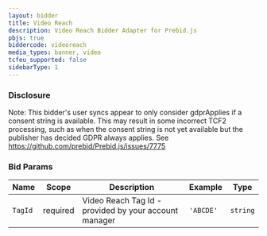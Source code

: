```yaml
---
layout: bidder
title: Video Reach
description: Video Reach Bidder Adapter for Prebid.js
pbjs: true
biddercode: videoreach
media_types: banner, video
tcfeu_supported: false
sidebarType: 1
---
```


### Disclosure

Note: This bidder's user syncs appear to only consider gdprApplies if a consent string is available. This may result in some incorrect TCF2 processing, such as when the consent string is not yet available but the publisher has decided GDPR always applies. See <https://github.com/prebid/Prebid.js/issues/7775>

### Bid Params


| Name          | Scope    | Description                                           | Example   | Type     |
|---------------|----------|-------------------------------------------------------|-----------|----------|
| `TagId`       | required | Video Reach Tag Id - provided by your account manager | `'ABCDE'`   | `string` |
